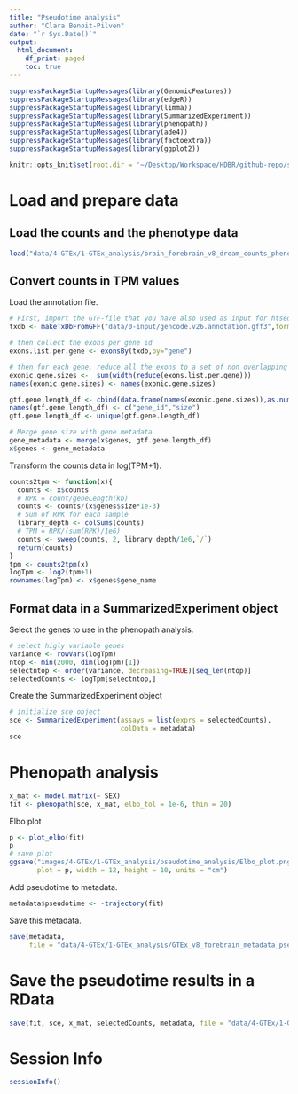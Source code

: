 ```yaml
---
title: "Pseudotime analysis"
author: "Clara Benoit-Pilven"
date: "`r Sys.Date()`"
output:
  html_document:
    df_print: paged
    toc: true
---
```


```r
suppressPackageStartupMessages(library(GenomicFeatures))
suppressPackageStartupMessages(library(edgeR))
suppressPackageStartupMessages(library(limma))
suppressPackageStartupMessages(library(SummarizedExperiment))
suppressPackageStartupMessages(library(phenopath))
suppressPackageStartupMessages(library(ade4))
suppressPackageStartupMessages(library(factoextra))
suppressPackageStartupMessages(library(ggplot2))
```

```r
knitr::opts_knit$set(root.dir = '~/Desktop/Workspace/HDBR/github-repo/sexDE_prenatal_brain/')
```

# Load and prepare data

## Load the counts and the phenotype data

```r
load("data/4-GTEx/1-GTEx_analysis/brain_forebrain_v8_dream_counts_phenotypes.RData")
```

## Convert counts in TPM values

Load the annotation file.

```r
# First, import the GTF-file that you have also used as input for htseq-count
txdb <- makeTxDbFromGFF("data/0-input/gencode.v26.annotation.gff3",format="gff")

# then collect the exons per gene id
exons.list.per.gene <- exonsBy(txdb,by="gene")

# then for each gene, reduce all the exons to a set of non overlapping exons, calculate their lengths (widths) and sum them
exonic.gene.sizes <-  sum(width(reduce(exons.list.per.gene)))
names(exonic.gene.sizes) <- names(exonic.gene.sizes)

gtf.gene.length_df <- cbind(data.frame(names(exonic.gene.sizes)),as.numeric(exonic.gene.sizes))
names(gtf.gene.length_df) <- c("gene_id","size")
gtf.gene.length_df <- unique(gtf.gene.length_df)

# Merge gene size with gene metadata
gene_metadata <- merge(x$genes, gtf.gene.length_df)
x$genes <- gene_metadata
```

Transform the counts data in log(TPM+1).

```r
counts2tpm <- function(x){
  counts <- x$counts
  # RPK = count/geneLength(kb)
  counts <- counts/(x$genes$size*1e-3)
  # Sum of RPK for each sample
  library_depth <- colSums(counts)
  # TPM = RPK/(sum(RPK)/1e6)
  counts <- sweep(counts, 2, library_depth/1e6,`/`)
  return(counts)
}
tpm <- counts2tpm(x)
logTpm <- log2(tpm+1)
rownames(logTpm) <- x$genes$gene_name
```

## Format data in a SummarizedExperiment object

Select the genes to use in the phenopath analysis.

```r
# select higly variable genes
variance <- rowVars(logTpm)
ntop <- min(2000, dim(logTpm)[1])
selectntop <- order(variance, decreasing=TRUE)[seq_len(ntop)]
selectedCounts <- logTpm[selectntop,]
```

Create the SummarizedExperiment object

```r
# initialize sce object
sce <- SummarizedExperiment(assays = list(exprs = selectedCounts), 
                            colData = metadata)
sce
```

# Phenopath analysis

```r
x_mat <- model.matrix(~ SEX)
fit <- phenopath(sce, x_mat, elbo_tol = 1e-6, thin = 20)
```

Elbo plot

```r
p <- plot_elbo(fit)
p
# save plot
ggsave("images/4-GTEx/1-GTEx_analysis/pseudotime_analysis/Elbo_plot.png",
       plot = p, width = 12, height = 10, units = "cm")
```


Add pseudotime to metadata.

```r
metadata$pseudotime <- -trajectory(fit)
```

Save this metadata.

```r
save(metadata,
     file = "data/4-GTEx/1-GTEx_analysis/GTEx_v8_forebrain_metadata_pseudotime.RData")
```


# Save the pseudotime results in a RData

```r
save(fit, sce, x_mat, selectedCounts, metadata, file = "data/4-GTEx/1-GTEx_analysis/GTEx_v8_forebrain_pseudotime_analysis.RData")
```


# Session Info

```r
sessionInfo()
```
